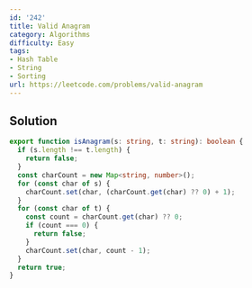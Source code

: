 ```yaml
---
id: '242'
title: Valid Anagram
category: Algorithms
difficulty: Easy
tags:
- Hash Table
- String
- Sorting
url: https://leetcode.com/problems/valid-anagram
---
```


## Solution

```typescript filename="solution.ts" copy
export function isAnagram(s: string, t: string): boolean {
  if (s.length !== t.length) {
    return false;
  }
  const charCount = new Map<string, number>();
  for (const char of s) {
    charCount.set(char, (charCount.get(char) ?? 0) + 1);
  }
  for (const char of t) {
    const count = charCount.get(char) ?? 0;
    if (count === 0) {
      return false;
    }
    charCount.set(char, count - 1);
  }
  return true;
}
```

